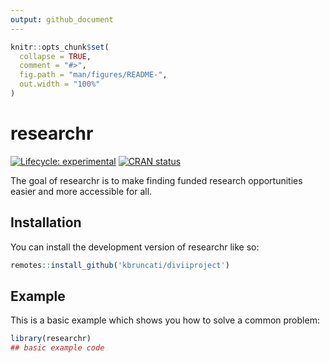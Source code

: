 ```yaml
---
output: github_document
---
```


<!-- README.md is generated from README.Rmd. Please edit that file -->

```r
knitr::opts_chunk$set(
  collapse = TRUE,
  comment = "#>",
  fig.path = "man/figures/README-",
  out.width = "100%"
)
```

# researchr

<!-- badges: start -->
[![Lifecycle: experimental](https://img.shields.io/badge/lifecycle-experimental-orange.svg)](https://lifecycle.r-lib.org/articles/stages.html#experimental)
[![CRAN status](https://www.r-pkg.org/badges/version/kbruncati)](https://CRAN.R-project.org/package=researchr)
<!-- badges: end -->

The goal of researchr is to make finding funded research opportunities easier and more accessible for all. 

## Installation

You can install the development version of researchr like so:

``` r
remotes::install_github('kbruncati/diviiproject')
```

## Example

This is a basic example which shows you how to solve a common problem:

```r
library(researchr)
## basic example code
```
